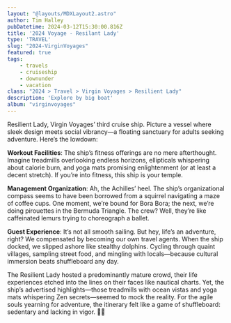 ```yaml
---
layout: "@layouts/MDXLayout2.astro"
author: Tim Halley
pubDatetime: 2024-03-12T15:30:00.816Z
title: '2024 Voyage - Resilant Lady'
type: 'TRAVEL'
slug: "2024-VirginVoyages"
featured: true
tags:
    - travels
    - cruiseship
    - downunder
    - vacation
class: "2024 > Travel > Virgin Voyages > Resilient Lady"
description: 'Explore by big boat'
album: "virginvoyages"
---
```


Resilient Lady, Virgin Voyages’ third cruise ship. Picture a vessel where sleek design meets social vibrancy—a floating sanctuary for adults seeking adventure. Here’s the lowdown:

**Workout Facilities**: The ship’s fitness offerings are no mere afterthought. Imagine treadmills overlooking endless horizons, ellipticals whispering about calorie burn, and yoga mats promising enlightenment (or at least a decent stretch). If you’re into fitness, this ship is your temple.

**Management Organization**: Ah, the Achilles’ heel. The ship’s organizational compass seems to have been borrowed from a squirrel navigating a maze of coffee cups. One moment, we’re bound for Bora Bora; the next, we’re doing pirouettes in the Bermuda Triangle. The crew? Well, they’re like caffeinated lemurs trying to choreograph a ballet.

**Guest Experience**: It’s not all smooth sailing. But hey, life’s an adventure, right? We compensated by becoming our own travel agents. When the ship docked, we slipped ashore like stealthy dolphins. Cycling through quaint villages, sampling street food, and mingling with locals—because cultural immersion beats shuffleboard any day.

The Resilient Lady hosted a predominantly mature crowd, their life experiences etched into the lines on their faces like nautical charts. Yet, the ship’s advertised highlights—those treadmills with ocean vistas and yoga mats whispering Zen secrets—seemed to mock the reality. For the agile souls yearning for adventure, the itinerary felt like a game of shuffleboard: sedentary and lacking in vigor. 🌊⚓